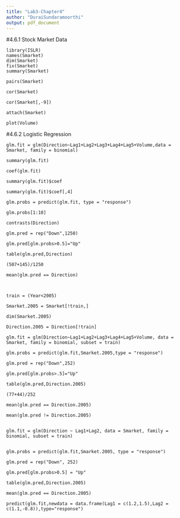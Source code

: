 ---
title: "Lab3-Chapter4"
author: "DuraiSundaramoorthi"
output: pdf_document
---

#4.6.1 Stock Market Data

```
library(ISLR)
names(Smarket)
dim(Smarket)
fix(Smarket)
summary(Smarket)

pairs(Smarket)

cor(Smarket)

cor(Smarket[,-9])

attach(Smarket)

plot(Volume)
```


#4.6.2 Logistic Regression

```
glm.fit = glm(Direction~Lag1+Lag2+Lag3+Lag4+Lag5+Volume,data = Smarket, family = binomial)

summary(glm.fit)

coef(glm.fit)

summary(glm.fit)$coef

summary(glm.fit)$coef[,4]

glm.probs = predict(glm.fit, type = "response")

glm.probs[1:10]

contrasts(Direction)

glm.pred = rep("Down",1250)

glm.pred[glm.probs>0.5]="Up"

table(glm.pred,Direction)

(507+145)/1250

mean(glm.pred == Direction)



train = (Year<2005)

Smarket.2005 = Smarket[!train,]

dim(Smarket.2005)

Direction.2005 = Direction[!train]

glm.fit = glm(Direction~Lag1+Lag2+Lag3+Lag4+Lag5+Volume, data = Smarket, family = binomial, subset = train)

glm.probs = predict(glm.fit,Smarket.2005,type = "response")

glm.pred = rep("Down",252)

glm.pred[glm.probs>.5]="Up"

table(glm.pred,Direction.2005)

(77+44)/252

mean(glm.pred == Direction.2005)

mean(glm.pred != Direction.2005)


glm.fit = glm(Direction ~ Lag1+Lag2, data = Smarket, family = binomial, subset = train)


glm.probs = predict(glm.fit,Smarket.2005, type = "response")

glm.pred = rep("Down", 252)

glm.pred[glm.probs>0.5] = "Up"

table(glm.pred,Direction.2005)

mean(glm.pred == Direction.2005)

predict(glm.fit,newdata = data.frame(Lag1 = c(1.2,1.5),Lag2 = c(1.1,-0.8)),type="response")
```